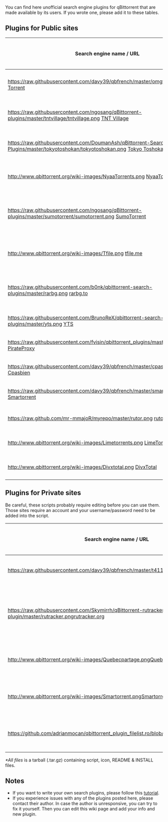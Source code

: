 You can find here unofficial search engine plugins for qBittorrent that are made available by its users. If you wrote one, please add it to these tables.

== Plugins for Public sites ==

{|
|-
!  Search engine name / URL
!  Plugin author name / e-mail
!  Version
!  Last update date
!  Download link
!  Comment
|-
| [[https://raw.githubusercontent.com/davy39/qbfrench/master/omgtorrent.png]]
[http://www.omgtorrent.com/ OMG Torrent]
| davy39(at) hmamail(dot)com
| 1.00
| ?
| [https://raw.githubusercontent.com/davy39/qbfrench/master/omgtorrent.py Download]
| Doesn't work with Python3
|-
| [[https://raw.githubusercontent.com/ngosang/qBittorrent-plugins/master/tntvillage/tntvillage.png]] [http://www.tntvillage.scambioetico.org/?releaselist TNT Village]
| ngosang(at) hotmail(dot)es
| 1.00
| September 17 2015
| [https://github.com/ngosang/qBittorrent-plugins Download]
| Python2 & Python3 supported
|-
| [[https://raw.githubusercontent.com/DoumanAsh/qBittorrent-Search-Plugins/master/tokyotoshokan/tokyotoshokan.png]] [http://tokyotosho.info/index.php Tokyo Toshokan]
| custparasite(at) gmx(dot)se
| 2.0
| Sep 24 2015
| [https://raw.githubusercontent.com/DoumanAsh/qBittorrent-Search-Plugins/master/tokyotoshokan/tokyotoshokan.py Download]
| Python2 & Python3 supported
|-
| [[http://www.qbittorrent.org/wiki-images/NyaaTorrents.png]] [http://www.nyaa.se/ NyaaTorrents]
| yukariin(at) yandex(dot)ru
| 2.28
| Mar 17 2016
| [https://raw.githubusercontent.com/Yukariin/qBittorrent-Search-Plugins/master/nyaatorrents.py Download]
| Python2 & Python3 supported
|-
| [[https://raw.githubusercontent.com/ngosang/qBittorrent-plugins/master/sumotorrent/sumotorrent.png]] [https://www.sumotorrent.sx/ SumoTorrent]
| ngosang(at) hotmail(dot)es
| 1.3
| Sep 25 2015
| [https://github.com/ngosang/qBittorrent-plugins Download]
| Python2 & Python3 supported. qBittorrent 3.3.0+
|-
| [[http://www.qbittorrent.org/wiki-images/Tfile.png]] [http://tfile.me/ tfile.me]
| bnagaev(at) gmail(dot)com, danerde(at) gmail(dot)com
| 2.03
| Dec 13 2015
| [https://raw.githubusercontent.com/starius/qbittorrent-plugins/master/tfile_me.py Download]
| Python2 & Python3 supported 
|-
| [[https://raw.githubusercontent.com/b0nk/qbittorrent-search-plugins/master/rarbg.png]] [https://rarbg.to/ rarbg.to]
| fsantos.pt (at) hotmail (dot) com
| 1.10
| Apr 18 2016
| [https://raw.githubusercontent.com/b0nk/qbittorrent-search-plugins/master/rarbg.py Download]
| Python2 supported / Python3 untested
|-
| [[https://raw.githubusercontent.com/BrunoReX/qbittorrent-search-plugins/master/yts.png]] [http://yts.re/ YTS]
| brunorex(at) gmail(dot).com
| 1.0
| Oct 8 2014
| [https://raw.githubusercontent.com/BrunoReX/qbittorrent-search-plugins/master/yts.py Download]
| Outdated
|-
| [[https://raw.githubusercontent.com/fvisin/qbittorrent_plugins/master/pirateproxy.png]] [http://pirateproxy.bz/ PirateProxy]
| fab(at) gnux(dot)info
| 1.53
| Sept 30 2014
| [https://raw.githubusercontent.com/fvisin/qbittorrent_plugins/master/pirateproxy.py Download]
| Outdated
|-
| [[https://raw.githubusercontent.com/davy39/qbfrench/master/cpasbien.png]] [http://www.cpasbien.pw/ Cpasbien]
| davy39(at) hmamail(dot)com
| 1.0
| May 29 2014
| [https://raw.githubusercontent.com/davy39/qbfrench/master/cpasbien.py Download]
| Outdated
|-
| [[https://raw.githubusercontent.com/davy39/qbfrench/master/smartorrent.png]] [http://smartorrent.com Smartorrent]
| davy39(at) hmamail(dot)com
| 1.0
| May 29 2014
| [https://raw.githubusercontent.com/davy39/qbfrench/master/smartorrent.py Download]
| Outdated
|-
| [[https://raw.github.com/mr-mmajoR/myrepo/master/rutor.png]] [http://rutor.org/ rutor.org]
| mmajor(at) yandex(dot)ru
| 1.20
| May 24 2015
| [https://raw.githubusercontent.com/kmlebedev/myrepo/master/rutor.py Download]
| Outdated
|-
| [[http://www.qbittorrent.org/wiki-images/Limetorrents.png]] [https://www.limetorrents.cc/ LimeTorrents]
| richard(at) richardurban(dot)de
| 1.01
| Feb 02 2013
| [https://raw.github.com/richardurban/qBittorrent-Search-Plugins/master/limetorrents.py Download]
| Outdated
|-
| [[http://www.qbittorrent.org/wiki-images/Divxtotal.png]] [http://divxtotal.com/ DivxTotal]
| hazuki.shiro(at) gmail(dot)com
| 1.2
| Nov 13 2011
| [https://raw.github.com/cdumez/qBittorrent-Search-Plugins/master/divxtotal.py Download]
| Outdated
|}

== Plugins for Private sites ==

Be careful, these scripts probably require editing before you can use them. Those sites require an account and your username/password need to be added into the script.

{|
|-
!  Search engine name / URL
!  Plugin author name / e-mail
!  Version
!  Last update date
!  Download link
!  Comment
|-
|[[https://raw.githubusercontent.com/davy39/qbfrench/master/t411.png]][http://www.t411.me T411]
|davy39(at) hmamail(dot)com
|1.0
|May 29 2014
|[https://raw.githubusercontent.com/davy39/qbfrench/master/t411.py Script only] / [https://github.com/davy39/qbfrench/wiki README]*
|
|-
|[[https://raw.githubusercontent.com/Skymirrh/qBittorrent-rutracker-plugin/master/rutracker.png]][http://rutracker.org/ rutracker.org]
|skymirrh(at) skymirrh(dot)net
|1.04
|November 21 2015
|[https://github.com/Skymirrh/qBittorrent-rutracker-plugin Download]
|Python2 & Python3 supported. Tested with qBittorrent 3.3.4.
|-
|[[http://www.qbittorrent.org/wiki-images/Quebecpartage.png]][http://www.quebec-partage.com/ Quebec-Partage]
|sinusnco(at) gmail(dot)com
|1.0
|Jan 19 2011
|[http://qbt-extrasearch.svn.sourceforge.net/viewvc/qbt-extrasearch/trunk/quebecpartage_com/quebecpartage.py Script only] / [http://sourceforge.net/projects/qbt-extrasearch/files/quebecpartage_com-1.0.tar.gz/download All files]*
|Tested with qBittorrent >= 2.6.3
|-
|[[http://www.qbittorrent.org/wiki-images/Smartorrent.png]][http://smartorrent.com/ Smartorrent]
|sinusnco(at) gmail(dot)com
|1.0
|Jan 18 2011
|[http://qbt-extrasearch.svn.sourceforge.net/viewvc/qbt-extrasearch/trunk/smartorrent_com/smartorrent.py Script only] / [http://sourceforge.net/projects/qbt-extrasearch/files/smartorrent_com-1.0.tar.gz/download All files]*
|Tested with qBittorrent >= 2.6.3
|-
|[[https://github.com/adrianmocan/qbittorrent_plugin_filelist.ro/blob/master/favicon.png]][http://filelist.ro/ FileList]
|adrian.mocan(at) gmail(dot)com
|1.0
|Jun 07 2015
|[https://github.com/adrianmocan/qbittorrent_plugin_filelist.ro/blob/master/filelist_ro/filelist.py Script only] / [https://github.com/adrianmocan/qbittorrent_plugin_filelist.ro/blob/master/filelist_ro.zip All files]*
|Tested with qBittorrent >= 3.1.9
|}
''*All files'' is a tarball (.tar.gz) containing script, icon, README & INSTALL files.

== Notes ==
* If you want to write your own search plugins, please follow this [[How-to-write-a-search-plugin|tutorial]].
* If you experience issues with any of the plugins posted here, please contact their author. In case the author is unresponsive, you can try to fix it yourself. Then you can edit this wiki page and add your info and new plugin.